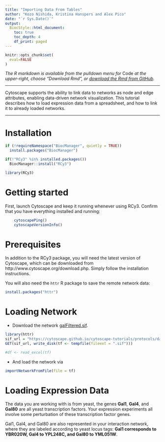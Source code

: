 ```yaml
---
title: "Importing Data From Tables"
author: "Kozo Nishida, Kristina Hanspers and Alex Pico"
date: "`r Sys.Date()`"
output:
  BiocStyle::html_document:
    toc: true
    toc_depth: 4
    df_print: paged
---
```

```r
knitr::opts_chunk$set(
  eval=FALSE
)
```

*The R markdown is available from the pulldown menu for* Code *at the upper-right, choose "Download Rmd", or [download the Rmd from GitHub](https://raw.githubusercontent.com/nrnb/gsod2019_kozo_nishida/master/importing-data-from-tables.Rmd).*

<hr />

Cytoscape supports the ability to link data to networks as node and edge attributes, enabling data-driven network visualization. This tutorial describes how to load expression data from a spreadsheet, and how to link it to already loaded networks.

<hr />

# Installation
```r
if (!requireNamespace("BiocManager", quietly = TRUE))
  install.packages("BiocManager")

if(!"RCy3" %in% installed.packages())
  BiocManager::install("RCy3")

library(RCy3)
```

# Getting started
First, launch Cytoscape and keep it running whenever using RCy3. Confirm that you have everything installed and running:
```r
    cytoscapePing()
    cytoscapeVersionInfo()
```

# Prerequisites
In addition to the RCy3 package, you will need the latest version of Cytoscape, which can be downloaded from http://www.cytoscape.org/download.php. Simply follow the installation instructions.

You will also need the `httr` R package to save the remote network data:

```r
install.packages("httr")
```

# Loading Network

- Download the network [galFiltered.sif](https://cytoscape.github.io/cytoscape-tutorials/protocols/data/galFiltered.sif).

```r
library(httr)
sif_url = "https://cytoscape.github.io/cytoscape-tutorials/protocols/data/galFiltered.sif"
GET(sif_url, write_disk(tf <- tempfile(fileext = ".sif")))

#df <- read_excel(tf)
```

- And load the network via

```r
importNetworkFromFile(file = tf)
```

# Loading Expression Data

The data you are working with is from yeast, the genes **Gal1**, **Gal4**, and **Gal80** are all yeast transcription factors.
Your expression experiments all involve some perturbation of these transcription factor genes.


Gal1, Gal4, and Gal80 are also represented in your interaction network, where they are labeled according to yeast locus tags: **Gal1 corresponds to YBR020W, Gal4 to YPL248C, and Gal80 to YML051W**.

